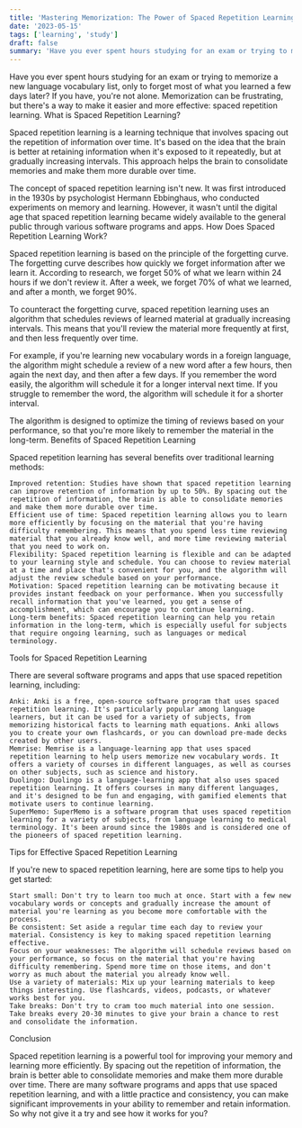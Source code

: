 ```yaml
---
title: 'Mastering Memorization: The Power of Spaced Repetition Learning'
date: '2023-05-15'
tags: ['learning', 'study']
draft: false
summary: 'Have you ever spent hours studying for an exam or trying to memorize a new language vocabulary list, only to forget most of what...'
---
```


Have you ever spent hours studying for an exam or trying to memorize a new language vocabulary list, only to forget most of what you learned a few days later? If you have, you're not alone. Memorization can be frustrating, but there's a way to make it easier and more effective: spaced repetition learning.
What is Spaced Repetition Learning?

Spaced repetition learning is a learning technique that involves spacing out the repetition of information over time. It's based on the idea that the brain is better at retaining information when it's exposed to it repeatedly, but at gradually increasing intervals. This approach helps the brain to consolidate memories and make them more durable over time.

The concept of spaced repetition learning isn't new. It was first introduced in the 1930s by psychologist Hermann Ebbinghaus, who conducted experiments on memory and learning. However, it wasn't until the digital age that spaced repetition learning became widely available to the general public through various software programs and apps.
How Does Spaced Repetition Learning Work?

Spaced repetition learning is based on the principle of the forgetting curve. The forgetting curve describes how quickly we forget information after we learn it. According to research, we forget 50% of what we learn within 24 hours if we don't review it. After a week, we forget 70% of what we learned, and after a month, we forget 90%.

To counteract the forgetting curve, spaced repetition learning uses an algorithm that schedules reviews of learned material at gradually increasing intervals. This means that you'll review the material more frequently at first, and then less frequently over time.

For example, if you're learning new vocabulary words in a foreign language, the algorithm might schedule a review of a new word after a few hours, then again the next day, and then after a few days. If you remember the word easily, the algorithm will schedule it for a longer interval next time. If you struggle to remember the word, the algorithm will schedule it for a shorter interval.

The algorithm is designed to optimize the timing of reviews based on your performance, so that you're more likely to remember the material in the long-term.
Benefits of Spaced Repetition Learning

Spaced repetition learning has several benefits over traditional learning methods:

    Improved retention: Studies have shown that spaced repetition learning can improve retention of information by up to 50%. By spacing out the repetition of information, the brain is able to consolidate memories and make them more durable over time.
    Efficient use of time: Spaced repetition learning allows you to learn more efficiently by focusing on the material that you're having difficulty remembering. This means that you spend less time reviewing material that you already know well, and more time reviewing material that you need to work on.
    Flexibility: Spaced repetition learning is flexible and can be adapted to your learning style and schedule. You can choose to review material at a time and place that's convenient for you, and the algorithm will adjust the review schedule based on your performance.
    Motivation: Spaced repetition learning can be motivating because it provides instant feedback on your performance. When you successfully recall information that you've learned, you get a sense of accomplishment, which can encourage you to continue learning.
    Long-term benefits: Spaced repetition learning can help you retain information in the long-term, which is especially useful for subjects that require ongoing learning, such as languages or medical terminology.

Tools for Spaced Repetition Learning

There are several software programs and apps that use spaced repetition learning, including:

    Anki: Anki is a free, open-source software program that uses spaced repetition learning. It's particularly popular among language learners, but it can be used for a variety of subjects, from memorizing historical facts to learning math equations. Anki allows you to create your own flashcards, or you can download pre-made decks created by other users.
    Memrise: Memrise is a language-learning app that uses spaced repetition learning to help users memorize new vocabulary words. It offers a variety of courses in different languages, as well as courses on other subjects, such as science and history.
    Duolingo: Duolingo is a language-learning app that also uses spaced repetition learning. It offers courses in many different languages, and it's designed to be fun and engaging, with gamified elements that motivate users to continue learning.
    SuperMemo: SuperMemo is a software program that uses spaced repetition learning for a variety of subjects, from language learning to medical terminology. It's been around since the 1980s and is considered one of the pioneers of spaced repetition learning.

Tips for Effective Spaced Repetition Learning

If you're new to spaced repetition learning, here are some tips to help you get started:

    Start small: Don't try to learn too much at once. Start with a few new vocabulary words or concepts and gradually increase the amount of material you're learning as you become more comfortable with the process.
    Be consistent: Set aside a regular time each day to review your material. Consistency is key to making spaced repetition learning effective.
    Focus on your weaknesses: The algorithm will schedule reviews based on your performance, so focus on the material that you're having difficulty remembering. Spend more time on those items, and don't worry as much about the material you already know well.
    Use a variety of materials: Mix up your learning materials to keep things interesting. Use flashcards, videos, podcasts, or whatever works best for you.
    Take breaks: Don't try to cram too much material into one session. Take breaks every 20-30 minutes to give your brain a chance to rest and consolidate the information.

Conclusion

Spaced repetition learning is a powerful tool for improving your memory and learning more efficiently. By spacing out the repetition of information, the brain is better able to consolidate memories and make them more durable over time. There are many software programs and apps that use spaced repetition learning, and with a little practice and consistency, you can make significant improvements in your ability to remember and retain information. So why not give it a try and see how it works for you?

